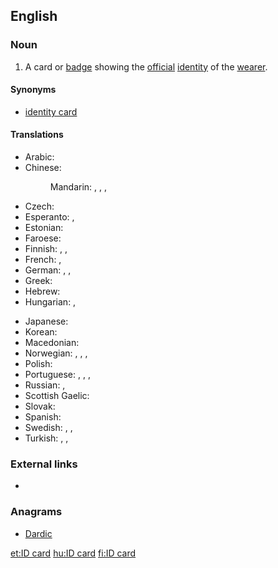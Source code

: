 ==English==

===Noun===
{{en-noun|head=[[ID]] [[card]]}}

# A card or [[badge]] showing the [[official]] [[identity]] of the [[wearer]].

====Synonyms====
* [[identity card]]

====Translations====
{{trans-top|card or badge showing the official identity of the wearer}}
* Arabic: {{t|ar|بطاقة هوية|f|tr=biṭāqa huwиyya|sc=Arab}}
* Chinese:
*: Mandarin: {{t|cmn|身分證|sc=Hani}}, {{t+|cmn|身分证|tr=shēnfenzhèng|sc=Hani}}, {{t|cmn|身份證|sc=Hant}}, {{t+|cmn|身份证|tr=shēnfenzhèng|sc=Hans}}
* Czech: {{t|cs|občanský průkaz|m}}
* Esperanto: {{t|eo|identigilo}}, {{t|eo|identiga karto}}
* Estonian: {{t|et|isikutunnistus}}
* Faroese: {{t|fo|samleikaprógv|n}}
* Finnish: {{t+|fi|henkilökortti}}, {{t+|fi|henkilöllisyystodistus}}, {{t|fi|henkilötodistus}}
* French: {{t+|fr|carte d'identité|f}}, {{t+|fr|pièce d'identité|f}}
* German: {{t+|de|Ausweis|m}}, {{t+|de|Personalausweis|m}}, {{t+|de|ID|f}}
* Greek: {{t|el|δελτίο αστυνομικής ταυτότητας|n|sc=Grek}}
* Hebrew: {{t+|he|תְעוּדַת זֶהוּת|f|tr=te'udat zehut}}
* Hungarian: {{t+|hu|személyi igazolvány}}, {{qualifier|colloquial}} {{t+|hu|személyi}}
{{trans-mid}}
* Japanese: {{t|ja|IDカード|tr=ai dī kādo|alt=ＩＤカード|sc=Jpan}}
* Korean: {{t|ko|ID 카드|tr=ai-di kadeu|sc=Kore}}
* Macedonian: {{t|mk|ли́чна ка́рта|f}}
* Norwegian: {{t|no|ID-kort|n}}, {{t|no|identifikasjonsbevis|n}}, {{t|no|legitimasjon|m}}, {{t|no|ID|m}}
* Polish: {{t+|pl|dowód osobisty|m}}
* Portuguese: {{t|pt|cartão do cidadão|m}} {{qualifier|Portugal}}, {{t|pt|CC|m}} {{qualifier|Portugal}}, {{t|pt|carteira de identidade|f}} {{qualifier|Brazil}}, {{t+|pt|RG|m}} {{qualifier|Brazil}}
* Russian: {{t|ru|удостовере́ние ли́чности|н|sc=Cyrl}}, {{qualifier|вну́тренний}} {{t+|ru|па́спорт|m|sc=Cyrl}} {{qualifier|Russian standard identity card}}
* Scottish Gaelic: {{t|gd|cairt-aithne|f}}
* Slovak: {{t|sk|občiansky preukaz|m}}
* Spanish: {{t|es|carnet de identidad|m}}
* Swedish: {{t|sv|identifikation|c}}, {{t+|sv|legitimation|c}}, {{t|sv|ID-kort|n}}
* Turkish: {{t+|tr|kimlik}},  {{t+|tr|kimlik kartı}},  {{t+|tr|nüfus cüzdanı}}
{{trans-bottom}}

===External links===
* {{pedialite|Identity document}}

===Anagrams===
* [[Dardic#English|Dardic]]

[[et:ID card]]
[[hu:ID card]]
[[fi:ID card]]
